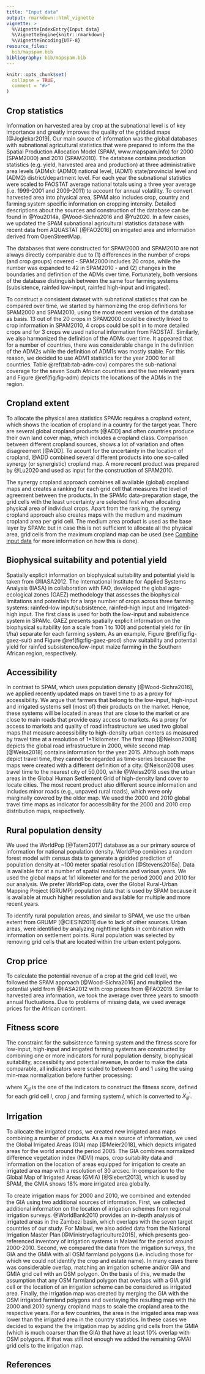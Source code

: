 ```yaml
---
title: "Input data"
output: rmarkdown::html_vignette
vignette: >
  %\VignetteIndexEntry{Input data}
  %\VignetteEngine{knitr::rmarkdown}
  %\VignetteEncoding{UTF-8}
resource_files:
  bib/mapspam.bib
bibliography: bib/mapspam.bib
---
```


```r
knitr::opts_chunk$set(
  collapse = TRUE,
  comment = "#>"
)
```

## Crop statistics

Information on harvested area by crop at the subnational level is of key importance and greatly improves the quality of the gridded maps [@Joglekar2019]. Our main source of information was the global databases with subnational agricultural statistics that were prepared to inform the the Spatial Production Allocation Model (SPAM, www.mapspam.info) for 2000 (SPAM2000) and 2010 (SPAM2010). The database contains production statistics (e.g. yield, harvested area and production) at three administrative area levels (ADMs): (ADM0) national level, (ADM1) state/provincial level and (ADM2) district/department level. For each year the subnational statistics were scaled to FAOSTAT average national totals using a three year average (i.e. 1999-2001 and 2009-2011) to account for annual volatility. To convert harvested area into physical area, SPAM also includes crop, country and farming system specific information on cropping intensity. Detailed descriptions about the sources and construction of the database can be found in @You2014a, @Wood-Sichra2016 and @Yu2020. In a few cases, we updated the SPAM subnational agricultural statistics database with recent data from AQUASTAT [@FAO2016] on irrigated area and information derived from OpenStreetMap. 

The databases that were constructed for SPAM2000 and SPAM2010 are not always directly comparable due to (1) differences in the number of crops (and crop groups) covered - SPAM2000 includes 20 crops, while the number was expanded to 42 in SPAM2010 - and (2) changes in the boundaries and definition of the ADMs over time. Fortunately, both versions of the database distinguish between the same four farming systems (subsistence, rainfed low-input, rainfed high-input and irrigated). 

To construct a consistent dataset with subnational statistics that can be compared over time, we started by harmonizing the crop definitions for SPAM2000 and SPAM2010, using the most recent version of the database as basis. 13 out of the 20 crops in SPAM2000 could be directly linked to crop information in SPAM2010, 4 crops could be split in to more detailed crops and for 3 crops we used national information from FAOSTAT. Similarly, we also harmonized the definition of the ADMs over time. It appeared that for a number of countries, there was considerable change in the definition of the ADM2s while the definition of ADM1s was mostly stable. For this reason, we decided to use ADM1 statistics for the year 2000 for all countries. Table \@ref(tab:tab-adm-cov) compares the sub-national coverage for the seven South African countries and the two relevant years and Figure \@ref(fig:fig-adm) depicts the locations of the ADMs in the region.   


## Cropland extent

To allocate the physical area statistics SPAMc requires a cropland extent, which shows the location of cropland in a country for the target year. There are several global cropland products [@ADD] and often countries produce their own land cover map, which includes a cropland class. Comparison between different cropland sources, shows a lot of variation and often disagreement [@ADD]. To acount for the uncertainty in the location of cropland, @ADD combined several different products into one so-called synergy (or synergistic) cropland map. A more recent product was prepared by @Lu2020 and used as input for the construction of SPAM2010.

The synergy cropland approach combines all available (global) cropland maps and creates a ranking for each grid cell that measures the level of agreement between the products. In the SPAMc data-preparation stage, the grid cells with the least uncertainty are selected first when allocating physical area of individual crops. Apart from the ranking, the synergy cropland approach also creates maps with the medium and maximum cropland area per grid cell. The medium area product is used as the base layer by SPAMc but in case this is not sufficient to allocate all the physical area, grid cells from the maximum cropland map can be used (see [Combine input data](combine_input_data.html) for more information on how this is done).  


## Biophysical suitability and potential yield

Spatially explicit information on biophysical suitability and potential yield is taken from @IIASA2012. The International Institute for Applied Systems Analysis (IIASA) in collaboration with FAO, developed the global agro-ecological zones (GAEZ) methodology that assesses the biophysical limitations and potentials for a large number of crops across three farming systems: rainfed–low input/subsistence, rainfed–high input and Irrigated-high input. The first class is used for both the low-input and subsistence system in SPAMc. GAEZ presents spatially explicit information on the biophysical suitability (on a scale from 1 to 100) and potential yield for (in t/ha) separate for each farming system. As an example, Figure \@ref(fig:fig-gaez-suit) and Figure \@ref(fig:fig-gaez-prod) show suitability and potential yield for rainfed subsistence/low-input maize farming in the Southern African region, respectively. 


## Accessibility

In contrast to SPAM, which uses population density [@Wood-Sichra2016], we applied recently updated maps on travel time to as a proxy for accessibility. We argue that farmers that belong to the low-input, high-input and irrigated systems sell (most of) their products on the market. Hence, these systems will be located in areas that are close to the market or are close to main roads that provide easy access to markets. As a proxy for access to markets and quality of road infrastructure we used two global maps that measure accessibility to high-density urban centers as measured by travel time at a resolution of 1×1 kilometer. The first map [@Nelson2008] depicts the global road infrastructure in 2000, while second map [@Weiss2018] contains information for the year 2015. Although both maps depict travel time, they cannot be regarded as time-series because the maps were created with a different definition of a city. @Nelson2008 uses travel time to the nearest city of 50,000, while @Weiss2018 uses the urban areas in the Global Human Settlement Grid of high-density land cover to locate cities. The most recent product also different source information and includes minor roads (e.g., unpaved rural roads), which were only marginally covered by the older map. We used the 2000 and 2010 global travel time maps as indicator for accessibility for the 2000 and 2010 crop distribution maps, respectively.


## Rural population density

We used the WorldPop [@Tatem2017] database as a our primary source of information for national population density. WorldPop combines a random forest model with census data to generate a gridded prediction of population density at ~100 meter spatial resolution [@Stevens2015a]. Data is available for at a number of spatial resolutions and various years. We used the global maps at 1x1 kilometer and for the period 2000 and 2010 for our analysis. We prefer WorldPop data, over the Global Rural-Urban Mapping Project (GRUMP) population data that is used by SPAM because it is available at much higher resolution and available for multiple and more recent years. 

To identify rural population areas, and similar to SPAM, we use the urban extent from GRUMP [@CIESIN2011] due to lack of other sources. Urban areas, were identified by analyzing nighttime lights in combination with information on settlement points. Rural population was selected by removing grid cells that are located within the urban extent polygons. 


## Crop price

To calculate the potential revenue of a crop at the grid cell level, we followed the SPAM approach [@Wood-Sichra2016] and multiplied the potential yield from @IIASA2012 with crop prices from @FAO2019. Similar to harvested area information, we took the average over three years to smooth annual fluctuations. Due to problems of missing data, we used average prices for the African continent. 


## Fitness score

The constraint for the subsistence farming system and the fitness score for low-input, high-input and irrigated farming systems are constructed by combining one or more indicators for rural population density, biophysical suitability, accessibility and potential revenue, In order to make the data comparable, all indicators were scaled to between 0 and 1 using the using min-max normalization before further processing:

\begin{equation}
X^{\prime}_{ijl} =  \frac{X_{ijl}-min(X_{ijl})}{max(X_{ijl})-min(X_{ijl})}
\end{equation}

where $X_{ijl}$ is the one of the indicators to construct the fitness score, defined for each grid cell $i$, crop $j$ and farming system $l$, which is converted to $X^{\prime}_{ijl}$. 



## Irrigation

To allocate the irrigated crops, we created new irrigated area maps combining a number of products. As a main source of information, we used the Global Irrigated Areas (GIA) map [@Meier2018], which depicts irrigated areas for the world around the period 2005. The GIA combines normalized difference vegetation index (NDVI) maps, crop suitability data and information on the location of areas equipped for irrigation to create an irrigated area map with a resolution of 30 arcsec. In comparison to the Global Map of Irrigated Areas (GMIA) [@Siebert2013], which is used by SPAM, the GMIA shows 18% more irrigated area globally.

To create irrigation maps for 2000 and 2010, we combined and extended the GIA using two additional sources of information. First, we collected additional information on the location of irrigation schemes from regional irrigation surveys. @WorldBank2010 provides an in-depth analysis of irrigated areas in the Zambezi basin, which overlaps with the seven target countries of our study. For Malawi, we also added data from the National Irrigation Master Plan [@Ministryofagriculture2015], which presents geo-referenced inventory of irrigation systems in Malawi for the period around 2000-2010. Second, we compared the data from the irrigation surveys, the GIA and the GMIA with all OSM farmland polygons (i.e. including those for which we could not identify the crop and estate name). In many cases there was considerable overlap, matching an irrigation scheme and/or GIA and GMIA grid cell with an OSM polygon. On the basis of this, we made the assumption that any OSM farmland polygon that overlaps with a GIA grid cell or the location of an irrigation scheme can be considered as irrigated area. Finally, the irrigation map was created by merging the GIA with the OSM irrigated farmland polygons and overlaying the resulting map with the 2000 and 2010 synergy cropland maps to scale the cropland area to the respective years. For a few countries, the area in the irrigated area map was lower than the irrigated area in the country statistics. In these cases we decided to expand the the irrigation map by adding grid cells from the GMIA (which is much coarser than the GIA) that have at least 10% overlap with OSM polygons. If that was still not enough we added the remaining GMAI grid cells to the irrigation map.  


## References
